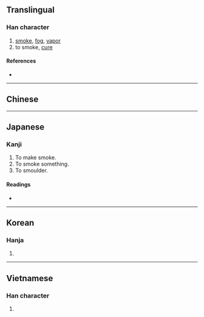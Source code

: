 {{character info/new}}
{{also|熏}}
==Translingual==

===Han character===
{{Han char|rn=86|rad=火|as=14|sn=18|four=92831|canj=FHGF|ids=⿰火熏}}

# [[smoke]], [[fog]], [[vapor]]
# to smoke, [[cure]]

====References====
* {{Han ref|kx=0685.290|dkj=19513|dj=1098.160|hdz=32243.060|uh=71FB|ud=29179|bh=C274|bd=49780}}

----

==Chinese==
{{zh-see|熏|v}}

----

==Japanese==

===Kanji===
{{ja-kanji|grade=|rs=火14}}

# To make smoke.
# To smoke something.
# To smoulder.

====Readings====
* {{ja-readings|on=[[くん]] (kun)|kun=[[いぶす]] (ibusu), [[くすぶる]] (kusuburu), [[ふすべる]] (fusuberu) [rare, ancient]}}

----

==Korean==

===Hanja===
{{ko-hanja|hangeul=훈|eumhun=|rv=hun|mr=hun|y=hwun}}

# {{defn|lang=ko|sort=火14}}

----

==Vietnamese==

===Han character===
{{vi-hantu|[[hun]], [[huân]]|rs=火14}}

# {{defn|lang=vi|sort=火14}}
